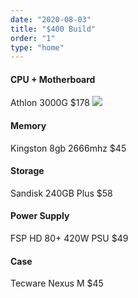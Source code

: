```yaml
---
date: "2020-08-03"
title: "$400 Build"
order: "1"
type: "home"
---
```


#### CPU + Motherboard
Athlon 3000G
$178
![](../../assets/400-cpu.png)

#### Memory
Kingston 8gb 2666mhz
$45

#### Storage
Sandisk 240GB Plus
$58

#### Power Supply
FSP HD 80+ 420W PSU
$49

#### Case
Tecware Nexus M
$45
